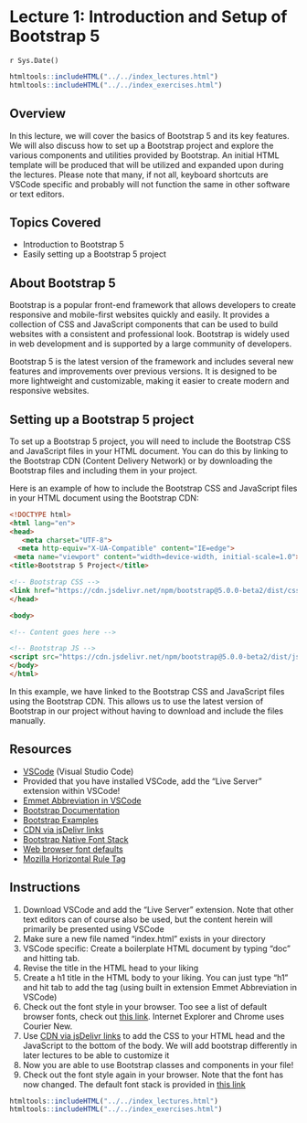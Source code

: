 # Lecture 1: Introduction and Setup of Bootstrap 5
`r Sys.Date()`

````r
htmltools::includeHTML("../../index_lectures.html")
htmltools::includeHTML("../../index_exercises.html")
````


## Overview

In this lecture, we will cover the basics of Bootstrap 5 and its key
features. We will also discuss how to set up a Bootstrap project and explore
the various components and utilities provided by Bootstrap. An initial HTML
template will be produced that will be utilized and expanded upon during the
lectures. Please note that many, if not all, keyboard shortcuts are VSCode
specific and probably will not function the same in other software or text
editors.

## Topics Covered

- Introduction to Bootstrap 5
- Easily setting up a Bootstrap 5 project

## About Bootstrap 5

Bootstrap is a popular front-end framework that allows developers to create
responsive and mobile-first websites quickly and easily. It provides a
collection of CSS and JavaScript components that can be used to build
websites with a consistent and professional look. Bootstrap is widely used in
web development and is supported by a large community of developers.

Bootstrap 5 is the latest version of the framework and includes several new
features and improvements over previous versions. It is designed to be more
lightweight and customizable, making it easier to create modern and
responsive websites.

## Setting up a Bootstrap 5 project

To set up a Bootstrap 5 project, you will need to include the Bootstrap CSS
and JavaScript files in your HTML document. You can do this by linking to the
Bootstrap CDN (Content Delivery Network) or by downloading the Bootstrap
files and including them in your project.

Here is an example of how to include the Bootstrap CSS and JavaScript files in
your HTML document using the Bootstrap CDN:

```html
<!DOCTYPE html>
<html lang="en">
<head>
   <meta charset="UTF-8">
  <meta http-equiv="X-UA-Compatible" content="IE=edge">
 <meta name="viewport" content="width=device-width, initial-scale=1.0">
<title>Bootstrap 5 Project</title>

<!-- Bootstrap CSS -->
<link href="https://cdn.jsdelivr.net/npm/bootstrap@5.0.0-beta2/dist/css/bootstrap.min.css" rel="stylesheet">
</head>

<body>

<!-- Content goes here -->

<!-- Bootstrap JS -->
<script src="https://cdn.jsdelivr.net/npm/bootstrap@5.0.0-beta2/dist/js/bootstrap.bundle.min.js"></script>
</body>
</html>
```

In this example, we have linked to the Bootstrap CSS and JavaScript files using
the Bootstrap CDN. This allows us to use the latest version of Bootstrap in
our project without having to download and include the files manually.

## Resources

- [VSCode](https://code.visualstudio.com/) (Visual Studio Code)
- Provided that you have installed VSCode, add the "Live Server" extension
  within VSCode!
- [Emmet Abbreviation in
  VSCode](https://code.visualstudio.com/docs/editor/emmet)
- [Bootstrap
  Documentation](https://getbootstrap.com/docs/5.0/getting-started/introduction/)
- [Bootstrap Examples](https://getbootstrap.com/docs/5.0/examples/)
- [CDN via jsDelivr
  links](https://getbootstrap.com/docs/5.0/getting-started/download/#cdn-via-jsdelivr)
- [Bootstrap Native Font
  Stack](https://getbootstrap.com/docs/5.0/content/reboot/#native-font-stack)
- [Web browser font
  defaults](https://granneman.com/webdev/coding/css/fonts-and-formatting/web-browser-font-defaults)
- [Mozilla Horizontal Rule
  Tag](https://developer.mozilla.org/en-US/docs/Web/HTML/Element/hr)

## Instructions

1. Download VSCode and add the "Live Server" extension. Note that other text
   editors can of course also be used, but the content herein will primarily
   be presented using VSCode
1. Make sure a new file named "index.html" exists in your directory
1. VSCode specific: Create a boilerplate HTML document by typing "doc" and
   hitting tab.
1. Revise the title in the HTML head to your liking
1. Create a h1 title in the HTML body to your liking. You can just type "h1"
   and hit tab to add the tag (using built in extension Emmet Abbreviation in
   VSCode)
1. Check out the font style in your browser. Too see a list of default
   browser fonts, check out [this
   link](https://granneman.com/webdev/coding/css/fonts-and-formatting/web-browser-font-defaults).
   Internet Explorer and Chrome uses Courier New.
1. Use [CDN via jsDelivr
   links](https://getbootstrap.com/docs/5.0/getting-started/download/#cdn-via-jsdelivr)
   to add the CSS to your HTML head and the JavaScript to the bottom of the
   body. We will add bootstrap differently in later lectures to be able to
   customize it
1. Now you are able to use Bootstrap classes and components in your file!
1. Check out the font style again in your browser. Note that the font has now
   changed. The default font stack is provided in [this
   link](https://getbootstrap.com/docs/5.0/content/reboot/#native-font-stack)


````r
htmltools::includeHTML("../../index_lectures.html")
htmltools::includeHTML("../../index_exercises.html")
````

